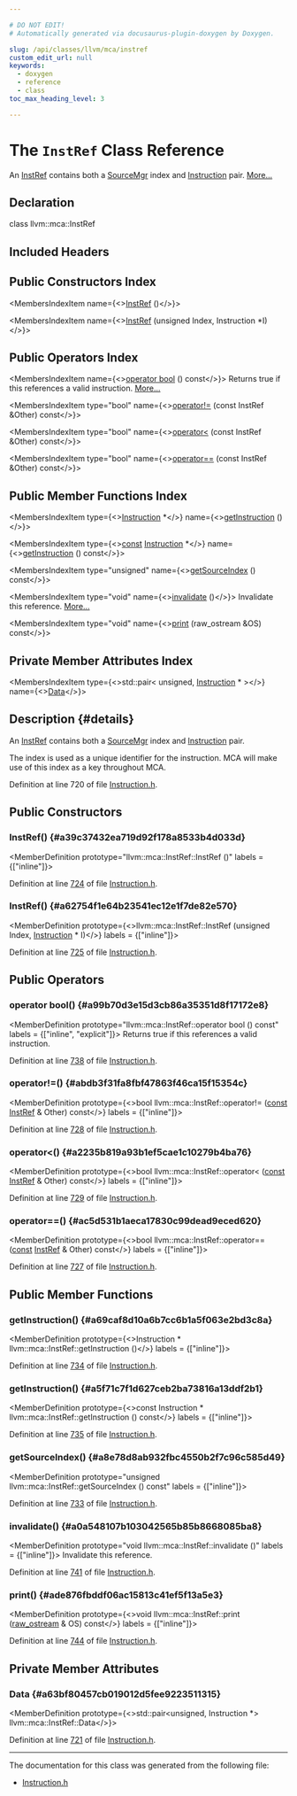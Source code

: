 ```yaml
---

# DO NOT EDIT!
# Automatically generated via docusaurus-plugin-doxygen by Doxygen.

slug: /api/classes/llvm/mca/instref
custom_edit_url: null
keywords:
  - doxygen
  - reference
  - class
toc_max_heading_level: 3

---
```





# The `InstRef` Class Reference

<DoxygenPage pluginConfig={pluginConfig}>

An <a href="/docs/api/classes/llvm/mca/instref">InstRef</a> contains both a <a href="/docs/api/structs/llvm/mca/sourcemgr">SourceMgr</a> index and <a href="/docs/api/classes/llvm/mca/instruction">Instruction</a> pair. <a href="#details">More...</a>

## Declaration

<CodeBlock>class llvm::mca::InstRef</CodeBlock>

## Included Headers

<IncludesList>
<IncludesListItem
  filePath="llvm/MCA/Instruction.h"
  permalink="/docs/api/files/include/include/llvm/include/llvm/mca/instruction-h"
  isLocal="true" />
</IncludesList>

## Public Constructors Index

<MembersIndex>

<MembersIndexItem
  name={<><a href="#a39c37432ea719d92f178a8533b4d033d">InstRef</a> ()</>}>
</MembersIndexItem>

<MembersIndexItem
  name={<><a href="#a62754f1e64b23541ec12e1f7de82e570">InstRef</a> (unsigned Index, Instruction &#42;I)</>}>
</MembersIndexItem>

</MembersIndex>

## Public Operators Index

<MembersIndex>

<MembersIndexItem
  name={<><a href="#a99b70d3e15d3cb86a35351d8f17172e8">operator bool</a> () const</>}>
Returns true if this references a valid instruction. <a href="#a99b70d3e15d3cb86a35351d8f17172e8">More...</a>
</MembersIndexItem>

<MembersIndexItem
  type="bool"
  name={<><a href="#abdb3f31fa8fbf47863f46ca15f15354c">operator!=</a> (const InstRef &amp;Other) const</>}>
</MembersIndexItem>

<MembersIndexItem
  type="bool"
  name={<><a href="#a2235b819a93b1ef5cae1c10279b4ba76">operator&lt;</a> (const InstRef &amp;Other) const</>}>
</MembersIndexItem>

<MembersIndexItem
  type="bool"
  name={<><a href="#ac5d531b1aeca17830c99dead9eced620">operator==</a> (const InstRef &amp;Other) const</>}>
</MembersIndexItem>

</MembersIndex>

## Public Member Functions Index

<MembersIndex>

<MembersIndexItem
  type={<><a href="/docs/api/classes/llvm/mca/instruction">Instruction</a> &#42;</>}
  name={<><a href="#a69caf8d10a6b7cc6b1a5f063e2bd3c8a">getInstruction</a> ()</>}>
</MembersIndexItem>

<MembersIndexItem
  type={<><a href="/docs/api/files/lib/lib/target/lib/target/aarch64/aarch64promoteconstant-cpp/#a90f8350fecae261c25be85d38b451bff">const</a> <a href="/docs/api/classes/llvm/mca/instruction">Instruction</a> &#42;</>}
  name={<><a href="#a5f71c7f1d627ceb2ba73816a13ddf2b1">getInstruction</a> () const</>}>
</MembersIndexItem>

<MembersIndexItem
  type="unsigned"
  name={<><a href="#a8e78d8ab932fbc4550b2f7c96c585d49">getSourceIndex</a> () const</>}>
</MembersIndexItem>

<MembersIndexItem
  type="void"
  name={<><a href="#a0a548107b103042565b85b8668085ba8">invalidate</a> ()</>}>
Invalidate this reference. <a href="#a0a548107b103042565b85b8668085ba8">More...</a>
</MembersIndexItem>

<MembersIndexItem
  type="void"
  name={<><a href="#ade876fbddf06ac15813c41ef5f13a5e3">print</a> (raw&#95;ostream &amp;OS) const</>}>
</MembersIndexItem>

</MembersIndex>

## Private Member Attributes Index

<MembersIndex>

<MembersIndexItem
  type={<>std::pair&lt; unsigned, <a href="/docs/api/classes/llvm/mca/instruction">Instruction</a> &#42; &gt;</>}
  name={<><a href="#a63bf80457cb019012d5fee9223511315">Data</a></>}>
</MembersIndexItem>

</MembersIndex>

## Description {#details}

An <a href="/docs/api/classes/llvm/mca/instref">InstRef</a> contains both a <a href="/docs/api/structs/llvm/mca/sourcemgr">SourceMgr</a> index and <a href="/docs/api/classes/llvm/mca/instruction">Instruction</a> pair.

The index is used as a unique identifier for the instruction. MCA will make use of this index as a key throughout MCA.

Definition at line 720 of file <a href="/docs/api/files/include/include/llvm/include/llvm/mca/instruction-h">Instruction.h</a>.

<SectionDefinition>

## Public Constructors

### InstRef() {#a39c37432ea719d92f178a8533b4d033d}

<MemberDefinition
  prototype="llvm::mca::InstRef::InstRef ()"
  labels = {["inline"]}>

Definition at line <a href="/docs/api/files/include/include/llvm/include/llvm/mca/instruction-h/#l00724">724</a> of file <a href="/docs/api/files/include/include/llvm/include/llvm/mca/instruction-h">Instruction.h</a>.
</MemberDefinition>

### InstRef() {#a62754f1e64b23541ec12e1f7de82e570}

<MemberDefinition
  prototype={<>llvm::mca::InstRef::InstRef (unsigned Index, <a href="/docs/api/classes/llvm/mca/instruction">Instruction</a> &#42; I)</>}
  labels = {["inline"]}>

Definition at line <a href="/docs/api/files/include/include/llvm/include/llvm/mca/instruction-h/#l00725">725</a> of file <a href="/docs/api/files/include/include/llvm/include/llvm/mca/instruction-h">Instruction.h</a>.
</MemberDefinition>

</SectionDefinition>

<SectionDefinition>

## Public Operators

### operator bool() {#a99b70d3e15d3cb86a35351d8f17172e8}

<MemberDefinition
  prototype="llvm::mca::InstRef::operator bool () const"
  labels = {["inline", "explicit"]}>
Returns true if this references a valid instruction.

Definition at line <a href="/docs/api/files/include/include/llvm/include/llvm/mca/instruction-h/#l00738">738</a> of file <a href="/docs/api/files/include/include/llvm/include/llvm/mca/instruction-h">Instruction.h</a>.
</MemberDefinition>

### operator!=() {#abdb3f31fa8fbf47863f46ca15f15354c}

<MemberDefinition
  prototype={<>bool llvm::mca::InstRef::operator!= (<a href="/docs/api/files/lib/lib/target/lib/target/aarch64/aarch64promoteconstant-cpp/#a90f8350fecae261c25be85d38b451bff">const</a> <a href="/docs/api/classes/llvm/mca/instref">InstRef</a> &amp; Other) const</>}
  labels = {["inline"]}>

Definition at line <a href="/docs/api/files/include/include/llvm/include/llvm/mca/instruction-h/#l00728">728</a> of file <a href="/docs/api/files/include/include/llvm/include/llvm/mca/instruction-h">Instruction.h</a>.
</MemberDefinition>

### operator&lt;() {#a2235b819a93b1ef5cae1c10279b4ba76}

<MemberDefinition
  prototype={<>bool llvm::mca::InstRef::operator&lt; (<a href="/docs/api/files/lib/lib/target/lib/target/aarch64/aarch64promoteconstant-cpp/#a90f8350fecae261c25be85d38b451bff">const</a> <a href="/docs/api/classes/llvm/mca/instref">InstRef</a> &amp; Other) const</>}
  labels = {["inline"]}>

Definition at line <a href="/docs/api/files/include/include/llvm/include/llvm/mca/instruction-h/#l00729">729</a> of file <a href="/docs/api/files/include/include/llvm/include/llvm/mca/instruction-h">Instruction.h</a>.
</MemberDefinition>

### operator==() {#ac5d531b1aeca17830c99dead9eced620}

<MemberDefinition
  prototype={<>bool llvm::mca::InstRef::operator== (<a href="/docs/api/files/lib/lib/target/lib/target/aarch64/aarch64promoteconstant-cpp/#a90f8350fecae261c25be85d38b451bff">const</a> <a href="/docs/api/classes/llvm/mca/instref">InstRef</a> &amp; Other) const</>}
  labels = {["inline"]}>

Definition at line <a href="/docs/api/files/include/include/llvm/include/llvm/mca/instruction-h/#l00727">727</a> of file <a href="/docs/api/files/include/include/llvm/include/llvm/mca/instruction-h">Instruction.h</a>.
</MemberDefinition>

</SectionDefinition>

<SectionDefinition>

## Public Member Functions

### getInstruction() {#a69caf8d10a6b7cc6b1a5f063e2bd3c8a}

<MemberDefinition
  prototype={<>Instruction &#42; llvm::mca::InstRef::getInstruction ()</>}
  labels = {["inline"]}>

Definition at line <a href="/docs/api/files/include/include/llvm/include/llvm/mca/instruction-h/#l00734">734</a> of file <a href="/docs/api/files/include/include/llvm/include/llvm/mca/instruction-h">Instruction.h</a>.
</MemberDefinition>

### getInstruction() {#a5f71c7f1d627ceb2ba73816a13ddf2b1}

<MemberDefinition
  prototype={<>const Instruction &#42; llvm::mca::InstRef::getInstruction () const</>}
  labels = {["inline"]}>

Definition at line <a href="/docs/api/files/include/include/llvm/include/llvm/mca/instruction-h/#l00735">735</a> of file <a href="/docs/api/files/include/include/llvm/include/llvm/mca/instruction-h">Instruction.h</a>.
</MemberDefinition>

### getSourceIndex() {#a8e78d8ab932fbc4550b2f7c96c585d49}

<MemberDefinition
  prototype="unsigned llvm::mca::InstRef::getSourceIndex () const"
  labels = {["inline"]}>

Definition at line <a href="/docs/api/files/include/include/llvm/include/llvm/mca/instruction-h/#l00733">733</a> of file <a href="/docs/api/files/include/include/llvm/include/llvm/mca/instruction-h">Instruction.h</a>.
</MemberDefinition>

### invalidate() {#a0a548107b103042565b85b8668085ba8}

<MemberDefinition
  prototype="void llvm::mca::InstRef::invalidate ()"
  labels = {["inline"]}>
Invalidate this reference.

Definition at line <a href="/docs/api/files/include/include/llvm/include/llvm/mca/instruction-h/#l00741">741</a> of file <a href="/docs/api/files/include/include/llvm/include/llvm/mca/instruction-h">Instruction.h</a>.
</MemberDefinition>

### print() {#ade876fbddf06ac15813c41ef5f13a5e3}

<MemberDefinition
  prototype={<>void llvm::mca::InstRef::print (<a href="/docs/api/classes/llvm/raw-ostream">raw&#95;ostream</a> &amp; OS) const</>}
  labels = {["inline"]}>

Definition at line <a href="/docs/api/files/include/include/llvm/include/llvm/mca/instruction-h/#l00744">744</a> of file <a href="/docs/api/files/include/include/llvm/include/llvm/mca/instruction-h">Instruction.h</a>.
</MemberDefinition>

</SectionDefinition>

<SectionDefinition>

## Private Member Attributes

### Data {#a63bf80457cb019012d5fee9223511315}

<MemberDefinition
  prototype={<>std::pair&lt;unsigned, Instruction &#42;&gt; llvm::mca::InstRef::Data</>}>

Definition at line <a href="/docs/api/files/include/include/llvm/include/llvm/mca/instruction-h/#l00721">721</a> of file <a href="/docs/api/files/include/include/llvm/include/llvm/mca/instruction-h">Instruction.h</a>.
</MemberDefinition>

</SectionDefinition>

<hr/>

The documentation for this class was generated from the following file:

<ul>
<li><a href="/docs/api/files/include/include/llvm/include/llvm/mca/instruction-h">Instruction.h</a></li>
</ul>

</DoxygenPage>
